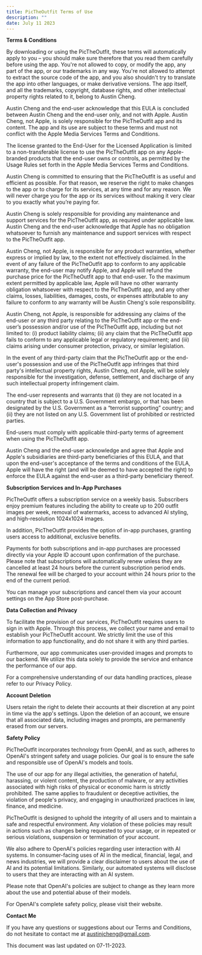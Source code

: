 ```yaml
---
title: PicTheOutfit Terms of Use
description: ""
date: July 11 2023
---
```


**Terms & Conditions**

By downloading or using the PicTheOutfit, these terms will automatically apply to you – you should make sure therefore that you read them carefully before using the app. You're not allowed to copy, or modify the app, any part of the app, or our trademarks in any way. You're not allowed to attempt to extract the source code of the app, and you also shouldn't try to translate the app into other languages, or make derivative versions. The app itself, and all the trademarks, copyright, database rights, and other intellectual property rights related to it, belong to Austin Cheng.

Austin Cheng and the end-user acknowledge that this EULA is concluded between Austin Cheng and the end-user only, and not with Apple. Austin Cheng, not Apple, is solely responsible for the PicTheOutfit app and its content. The app and its use are subject to these terms and must not conflict with the Apple Media Services Terms and Conditions.

The license granted to the End-User for the Licensed Application is limited to a non-transferable license to use the PicTheOutfit app on any Apple-branded products that the end-user owns or controls, as permitted by the Usage Rules set forth in the Apple Media Services Terms and Conditions.

Austin Cheng is committed to ensuring that the PicTheOutfit is as useful and efficient as possible. For that reason, we reserve the right to make changes to the app or to charge for its services, at any time and for any reason. We will never charge you for the app or its services without making it very clear to you exactly what you’re paying for.

Austin Cheng is solely responsible for providing any maintenance and support services for the PicTheOutfit app, as required under applicable law. Austin Cheng and the end-user acknowledge that Apple has no obligation whatsoever to furnish any maintenance and support services with respect to the PicTheOutfit app.

Austin Cheng, not Apple, is responsible for any product warranties, whether express or implied by law, to the extent not effectively disclaimed. In the event of any failure of the PicTheOutfit app to conform to any applicable warranty, the end-user may notify Apple, and Apple will refund the purchase price for the PicTheOutfit app to that end-user. To the maximum extent permitted by applicable law, Apple will have no other warranty obligation whatsoever with respect to the PicTheOutfit app, and any other claims, losses, liabilities, damages, costs, or expenses attributable to any failure to conform to any warranty will be Austin Cheng's sole responsibility.

Austin Cheng, not Apple, is responsible for addressing any claims of the end-user or any third party relating to the PicTheOutfit app or the end-user’s possession and/or use of the PicTheOutfit app, including but not limited to: (i) product liability claims; (ii) any claim that the PicTheOutfit app fails to conform to any applicable legal or regulatory requirement; and (iii) claims arising under consumer protection, privacy, or similar legislation.

In the event of any third-party claim that the PicTheOutfit app or the end-user's possession and use of the PicTheOutfit app infringes that third party's intellectual property rights, Austin Cheng, not Apple, will be solely responsible for the investigation, defense, settlement, and discharge of any such intellectual property infringement claim.

The end-user represents and warrants that (i) they are not located in a country that is subject to a U.S. Government embargo, or that has been designated by the U.S. Government as a “terrorist supporting” country; and (ii) they are not listed on any U.S. Government list of prohibited or restricted parties.

End-users must comply with applicable third-party terms of agreement when using the PicTheOutfit app.

Austin Cheng and the end-user acknowledge and agree that Apple and Apple's subsidiaries are third-party beneficiaries of this EULA, and that upon the end-user's acceptance of the terms and conditions of the EULA, Apple will have the right (and will be deemed to have accepted the right) to enforce the EULA against the end-user as a third-party beneficiary thereof.

**Subscription Services and In-App Purchases**

PicTheOutfit offers a subscription service on a weekly basis. Subscribers enjoy premium features including the ability to create up to 200 outfit images per week, removal of watermarks, access to advanced AI styling, and high-resolution 1024x1024 images.

In addition, PicTheOutfit provides the option of in-app purchases, granting users access to additional, exclusive benefits.

Payments for both subscriptions and in-app purchases are processed directly via your Apple ID account upon confirmation of the purchase. Please note that subscriptions will automatically renew unless they are cancelled at least 24 hours before the current subscription period ends. The renewal fee will be charged to your account within 24 hours prior to the end of the current period.

You can manage your subscriptions and cancel them via your account settings on the App Store post-purchase.

**Data Collection and Privacy**

To facilitate the provision of our services, PicTheOutfit requires users to sign in with Apple. Through this process, we collect your name and email to establish your PicTheOutfit account. We strictly limit the use of this information to app functionality, and do not share it with any third parties.

Furthermore, our app communicates user-provided images and prompts to our backend. We utilize this data solely to provide the service and enhance the performance of our app.

For a comprehensive understanding of our data handling practices, please refer to our Privacy Policy.

**Account Deletion**

Users retain the right to delete their accounts at their discretion at any point in time via the app's settings. Upon the deletion of an account, we ensure that all associated data, including images and prompts, are permanently erased from our servers.

**Safety Policy**

PicTheOutfit incorporates technology from OpenAI, and as such, adheres to OpenAI's stringent safety and usage policies. Our goal is to ensure the safe and responsible use of OpenAI's models and tools.

The use of our app for any illegal activities, the generation of hateful, harassing, or violent content, the production of malware, or any activities associated with high risks of physical or economic harm is strictly prohibited. The same applies to fraudulent or deceptive activities, the violation of people's privacy, and engaging in unauthorized practices in law, finance, and medicine.

PicTheOutfit is designed to uphold the integrity of all users and to maintain a safe and respectful environment. Any violation of these policies may result in actions such as changes being requested to your usage, or in repeated or serious violations, suspension or termination of your account.

We also adhere to OpenAI's policies regarding user interaction with AI systems. In consumer-facing uses of AI in the medical, financial, legal, and news industries, we will provide a clear disclaimer to users about the use of AI and its potential limitations. Similarly, our automated systems will disclose to users that they are interacting with an AI system.

Please note that OpenAI's policies are subject to change as they learn more about the use and potential abuse of their models.

For OpenAI's complete safety policy, please visit their website.

**Contact Me**

If you have any questions or suggestions about our Terms and Conditions, do not hesitate to contact me at austinjcheng@gmail.com.

This document was last updated on 07-11-2023.


